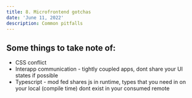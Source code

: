 ```yaml
---
title: 8. Microfrontend gotchas
date: 'June 11, 2022'
description: Common pitfalls
---
```


## Some things to take note of:

- CSS conflict
- Interapp communication - tightly coupled apps, dont share your UI states if possible
- Typescript - mod fed shares js in runtime, types that you need in on your local (compile time) dont exist in your consumed remote
